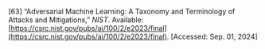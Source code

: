 \[63\]	“Adversarial Machine Learning: A Taxonomy and Terminology of Attacks and Mitigations,” *NIST*. Available: [https://csrc.nist.gov/pubs/ai/100/2/e2023/final](https://csrc.nist.gov/pubs/ai/100/2/e2023/final). \[Accessed: Sep. 01, 2024\]